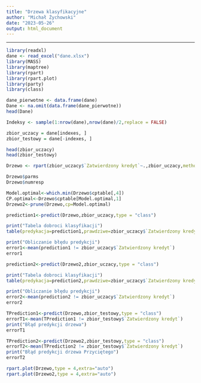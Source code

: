 ```yaml
---
title: "Drzewa klasyfikacyjne"
author: "Michał Żychowski"
date: "2023-05-26"
output: html_document
---
```




---


```r
library(readxl)
dane <- read_excel("dane.xlsx")
library(MASS)
library(maptree)
library(rpart)
library(rpart.plot)
library(party)
library(class)
```



```r
dane_pierwotne <- data.frame(dane)
Dane <- na.omit(data.frame(dane_pierwotne))
head(Dane)
```



```r
Indeksy <- sample(1:nrow(dane),nrow(dane)/2,replace = FALSE)

zbior_uczacy = dane[indexes, ]
zbior_testowy = dane[-indexes, ]

head(zbior_uczacy)
head(zbior_testowy)
```



```r
Drzewo <- rpart(zbior_uczacy$`Zatwierdzony kredyt`~.,zbior_uczacy,method = "class")
```



```r
Drzewo$parms
Drzewo$numresp
```



```r
Model.optimal<-which.min(Drzewo$cptable[,4])
CP.optimal<-Drzewo$cptable[Model.optimal,1]
Drzewo2<-prune(Drzewo,cp=Model.optimal)
```



```r
prediction1<-predict(Drzewo,zbior_uczacy,type = "class")

print("Tabela dobroci klasyfikacji")
table(predykacja=prediction1,prawdziwe=zbior_uczacy$`Zatwierdzony kredyt`)

print("Obliczanie błędu predykcji")
error1<-mean(prediction1 != zbior_uczacy$`Zatwierdzony kredyt`)
error1
```


```r
prediction2<-predict(Drzewo2,zbior_uczacy,type = "class")

print("Tabela dobroci klasyfikacji")
table(predykacja=prediction2,prawdziwe=zbior_uczacy$`Zatwierdzony kredyt`)

print("Obliczanie błędu predykcji")
error2<-mean(prediction2 != zbior_uczacy$`Zatwierdzony kredyt`)
error2
```



```r
TPrediction1<-predict(Drzewo,zbior_testowy,type = "class")
errorT1<-mean(TPrediction1 != zbior_testowy$`Zatwierdzony kredyt`)
print("Błąd predykcji drzewa")
errorT1

TPrediction2<-predict(Drzewo2,zbior_testowy,type = "class")
errorT2<-mean(TPrediction2 != zbior_testowy$`Zatwierdzony kredyt`)
print("Błąd predykcji drzewa Przyciętego")
errorT2
```




```r
rpart.plot(Drzewo,type = 4,extra="auto")
rpart.plot(Drzewo2,type = 4,extra="auto")
```





